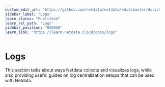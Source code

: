 ```yaml
---
custom_edit_url: "https://github.com/netdata/netdata/edit/master/docs/category-overview-pages/logs.md"
sidebar_label: "Logs"
learn_status: "Published"
learn_rel_path: "Logs"
sidebar_position: "800000"
learn_link: "https://learn.netdata.cloud/docs/logs"
---
```


# Logs

This section talks about ways Netdata collects and visualizes logs, while also providing useful guides on log centralization setups that can be used with Netdata.

